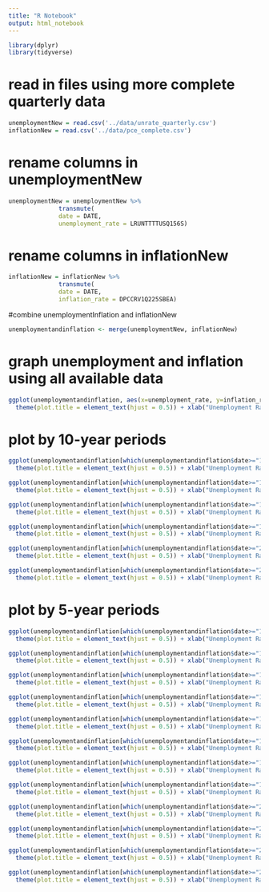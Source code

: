 ```yaml
---
title: "R Notebook"
output: html_notebook
---
```

```r
library(dplyr)
library(tidyverse)
```
# read in files using more complete quarterly data
```r
unemploymentNew = read.csv('../data/unrate_quarterly.csv')
inflationNew = read.csv('../data/pce_complete.csv') 
```

# rename columns in unemploymentNew
```r
unemploymentNew = unemploymentNew %>% 
              transmute(
              date = DATE,
              unemployment_rate = LRUNTTTTUSQ156S)
```
# rename columns in inflationNew
```r
inflationNew = inflationNew %>% 
              transmute(
              date = DATE,
              inflation_rate = DPCCRV1Q225SBEA)
```

#combine unemploymentInflation and inflationNew
```r
unemploymentandinflation <- merge(unemploymentNew, inflationNew) 
```

# graph unemployment and inflation using all available data
```r
ggplot(unemploymentandinflation, aes(x=unemployment_rate, y=inflation_rate)) + geom_point() + geom_smooth(method=lm) + geom_point(color = "orange") + theme_bw() + ggtitle("Unemployment vs. Inflation from 1960 - Present") +
  theme(plot.title = element_text(hjust = 0.5)) + xlab("Unemployment Rate") + ylab("Inflation Rate") 
```
# plot by 10-year periods
```r
ggplot(unemploymentandinflation[which(unemploymentandinflation$date>="1960-01-01" & unemploymentandinflation$date<="1969-10-01"),], aes(x=unemployment_rate, y=inflation_rate)) + geom_point() + geom_smooth(method=lm) + geom_point(color = "orange") + theme_bw() + ggtitle("Unemployment vs. Inflation in the 1960's") +
  theme(plot.title = element_text(hjust = 0.5)) + xlab("Unemployment Rate") + ylab("Inflation Rate") 
```
```r
ggplot(unemploymentandinflation[which(unemploymentandinflation$date>="1970-01-01" & unemploymentandinflation$date<="1979-10-01"),], aes(x=unemployment_rate, y=inflation_rate)) + geom_point() + geom_smooth(method=lm) + geom_point(color = "orange") + theme_bw() + ggtitle("Unemployment vs. Inflation in the 1970's") +
  theme(plot.title = element_text(hjust = 0.5)) + xlab("Unemployment Rate") + ylab("Inflation Rate") 
```
```r
ggplot(unemploymentandinflation[which(unemploymentandinflation$date>="1980-01-01" & unemploymentandinflation$date<="1989-10-01"),], aes(x=unemployment_rate, y=inflation_rate)) + geom_point() + geom_smooth(method=lm) + geom_point(color = "orange") + theme_bw() + ggtitle("Unemployment vs. Inflation in the 1980's") +
  theme(plot.title = element_text(hjust = 0.5)) + xlab("Unemployment Rate") + ylab("Inflation Rate") 
```
```r
ggplot(unemploymentandinflation[which(unemploymentandinflation$date>="1990-01-01" & unemploymentandinflation$date<="1999-10-01"),], aes(x=unemployment_rate, y=inflation_rate)) + geom_point() + geom_smooth(method=lm) + geom_point(color = "orange") + theme_bw() + ggtitle("Unemployment vs. Inflation in the 1990's") +
  theme(plot.title = element_text(hjust = 0.5)) + xlab("Unemployment Rate") + ylab("Inflation Rate") 
```
```r
ggplot(unemploymentandinflation[which(unemploymentandinflation$date>="2000-01-01" & unemploymentandinflation$date<="2009-10-01"),], aes(x=unemployment_rate, y=inflation_rate)) + geom_point() + geom_smooth(method=lm) + geom_point(color = "orange") + theme_bw() + ggtitle("Unemployment vs. Inflation in the early 2000's") +
  theme(plot.title = element_text(hjust = 0.5)) + xlab("Unemployment Rate") + ylab("Inflation Rate") 
```
```r
ggplot(unemploymentandinflation[which(unemploymentandinflation$date>="2010-01-01" & unemploymentandinflation$date<="2022-07-01"),], aes(x=unemployment_rate, y=inflation_rate)) + geom_point() + geom_smooth(method=lm) + geom_point(color = "orange") + theme_bw() + ggtitle("Unemployment vs. Inflation since 2010") +
  theme(plot.title = element_text(hjust = 0.5)) + xlab("Unemployment Rate") + ylab("Inflation Rate") 
```
# plot by 5-year periods
```r
ggplot(unemploymentandinflation[which(unemploymentandinflation$date>="1960-01-01" & unemploymentandinflation$date<="1964-10-01"),], aes(x=unemployment_rate, y=inflation_rate)) + geom_point() + geom_smooth(method=lm) + geom_point(color = "orange") + theme_bw() + ggtitle("Unemployment vs. Inflation 1960 - 1964") +
  theme(plot.title = element_text(hjust = 0.5)) + xlab("Unemployment Rate") + ylab("Inflation Rate") 
```
```r
ggplot(unemploymentandinflation[which(unemploymentandinflation$date>="1965-01-01" & unemploymentandinflation$date<="1969-10-01"),], aes(x=unemployment_rate, y=inflation_rate)) + geom_point() + geom_smooth(method=lm) + geom_point(color = "orange") + theme_bw() + ggtitle("Unemployment vs. Inflation 1965 - 1969") +
  theme(plot.title = element_text(hjust = 0.5)) + xlab("Unemployment Rate") + ylab("Inflation Rate") 
```
```r
ggplot(unemploymentandinflation[which(unemploymentandinflation$date>="1970-01-01" & unemploymentandinflation$date<="1974-10-01"),], aes(x=unemployment_rate, y=inflation_rate)) + geom_point() + geom_smooth(method=lm) + geom_point(color = "orange") + theme_bw() + ggtitle("Unemployment vs. Inflation 1970 - 1974") +
  theme(plot.title = element_text(hjust = 0.5)) + xlab("Unemployment Rate") + ylab("Inflation Rate") 
```
```r
ggplot(unemploymentandinflation[which(unemploymentandinflation$date>="1975-01-01" & unemploymentandinflation$date<="1979-10-01"),], aes(x=unemployment_rate, y=inflation_rate)) + geom_point() + geom_smooth(method=lm) + geom_point(color = "orange") + theme_bw() + ggtitle("Unemployment vs. Inflation 1975 - 1979") +
  theme(plot.title = element_text(hjust = 0.5)) + xlab("Unemployment Rate") + ylab("Inflation Rate") 
```
```r
ggplot(unemploymentandinflation[which(unemploymentandinflation$date>="1980-01-01" & unemploymentandinflation$date<="1984-10-01"),], aes(x=unemployment_rate, y=inflation_rate)) + geom_point() + geom_smooth(method=lm) + geom_point(color = "orange") + theme_bw() + ggtitle("Unemployment vs. Inflation 1980 - 1984") +
  theme(plot.title = element_text(hjust = 0.5)) + xlab("Unemployment Rate") + ylab("Inflation Rate") 
```
```r
ggplot(unemploymentandinflation[which(unemploymentandinflation$date>="1985-01-01" & unemploymentandinflation$date<="1989-10-01"),], aes(x=unemployment_rate, y=inflation_rate)) + geom_point() + geom_smooth(method=lm) + geom_point(color = "orange") + theme_bw() + ggtitle("Unemployment vs. Inflation 1985 - 1989") +
  theme(plot.title = element_text(hjust = 0.5)) + xlab("Unemployment Rate") + ylab("Inflation Rate") 
```
```r
ggplot(unemploymentandinflation[which(unemploymentandinflation$date>="1990-01-01" & unemploymentandinflation$date<="1994-10-01"),], aes(x=unemployment_rate, y=inflation_rate)) + geom_point() + geom_smooth(method=lm) + geom_point(color = "orange") + theme_bw() + ggtitle("Unemployment vs. Inflation 1990 - 1994") +
  theme(plot.title = element_text(hjust = 0.5)) + xlab("Unemployment Rate") + ylab("Inflation Rate") 
```
```r
ggplot(unemploymentandinflation[which(unemploymentandinflation$date>="1995-01-01" & unemploymentandinflation$date<="1999-10-01"),], aes(x=unemployment_rate, y=inflation_rate)) + geom_point() + geom_smooth(method=lm) + geom_point(color = "orange") + theme_bw() + ggtitle("Unemployment vs. Inflation 1995 - 1999") +
  theme(plot.title = element_text(hjust = 0.5)) + xlab("Unemployment Rate") + ylab("Inflation Rate") 
```
```r
ggplot(unemploymentandinflation[which(unemploymentandinflation$date>="2000-01-01" & unemploymentandinflation$date<="2004-10-01"),], aes(x=unemployment_rate, y=inflation_rate)) + geom_point() + geom_smooth(method=lm) + geom_point(color = "orange") + theme_bw() + ggtitle("Unemployment vs. Inflation 2000 - 2004") +
  theme(plot.title = element_text(hjust = 0.5)) + xlab("Unemployment Rate") + ylab("Inflation Rate") 
```
```r
ggplot(unemploymentandinflation[which(unemploymentandinflation$date>="2005-01-01" & unemploymentandinflation$date<="2009-10-01"),], aes(x=unemployment_rate, y=inflation_rate)) + geom_point() + geom_smooth(method=lm) + geom_point(color = "orange") + theme_bw() + ggtitle("Unemployment vs. Inflation 2005 - 2009") +
  theme(plot.title = element_text(hjust = 0.5)) + xlab("Unemployment Rate") + ylab("Inflation Rate") 
```
```r
ggplot(unemploymentandinflation[which(unemploymentandinflation$date>="2010-01-01" & unemploymentandinflation$date<="2014-10-01"),], aes(x=unemployment_rate, y=inflation_rate)) + geom_point() + geom_smooth(method=lm) + geom_point(color = "orange") + theme_bw() + ggtitle("Unemployment vs. Inflation 2010 - 2014") +
  theme(plot.title = element_text(hjust = 0.5)) + xlab("Unemployment Rate") + ylab("Inflation Rate") 
```
```r
ggplot(unemploymentandinflation[which(unemploymentandinflation$date>="2015-01-01" & unemploymentandinflation$date<="2022-07-01"),], aes(x=unemployment_rate, y=inflation_rate)) + geom_point() + geom_smooth(method=lm) + geom_point(color = "orange") + theme_bw() + ggtitle("Unemployment vs. Inflation 2015 - 2022") +
  theme(plot.title = element_text(hjust = 0.5)) + xlab("Unemployment Rate") + ylab("Inflation Rate") 
```



